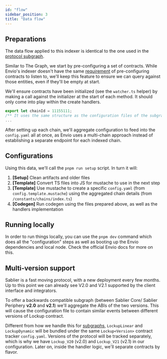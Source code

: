 ```yaml
---
id: "flow"
sidebar_position: 3
title: "Data flow"
---
```


## Preparations

The data flow applied to this indexer is identical to the one used in the
[protocol subgraph](/api/subgraphs/protocol/flow).

Similar to The Graph, we start by pre-configuring a set of contracts. While Envio's indexer doesn't have the same
[requirement](https://discord.com/channels/438038660412342282/438070183794573313/1153155902933831811) of pre-configuring
contracts to listen to, we'll keep this feature to ensure we can query against those entities, even if they'll be empty
at start.

We'll ensure contracts have been initialized (see the `watcher.ts` helper) by making a call against the initializer at
the start of each method. It should only come into play within the create handlers.

```ts title="protocol-envio/src/constants/chains/sepolia.ts"
export let chainId = 11155111;
/** It uses the same structure as the configuration files of the subgraphs */
...
```

After setting up each chain, we'll aggregate configuration to feed into the `config.yaml` all at once, as Envio uses a
multi-chain approach instead of establishing a separate endpoint for each indexed chain.

## Configurations

Using this data, we'll call the `pnpm run setup` script. In turn it will:

1. **[Setup]** Clean artifacts and older files
2. **[Template]** Convert TS files into JS for mustache to use in the next step
3. **[Template]** Use mustache to create a specific `config.yaml` (from `config.template.mustache`) using the aggregated
   chain details (from `/constants/chains/index.ts`)
4. **[Codegen]** Run codegen using the files prepared above, as well as the handlers implementation

## Running locally

In order to run things locally, you can use the `pnpm dev` command which does all the "configuration" steps as well as
booting up the Envio dependencies and local node. Check the official Envio docs for more on this.

## Multi-version support

Sablier is a fast moving protocol, with a new deployment every few months. Up to this point we can already see V2.0 and
V2.1 supported by the client interface and integrators.

To offer a backwards compatible subgraph (between Sablier Core/ Sablier Periphery **v2.0** and **v2.1**) we'll aggregate
the ABIs of the two versions. This will cause the configuration file to contain similar events between different
versions of Lockup contract.

Different from how we handle this for [subgraphs](/api/subgraphs/protocol/flow), `LockupLinear` and `LockupDynamic` will
be bundled under the same `Lockup<Version>` contract tracker `config.yaml`. Versions of the protocol will be tracked
separately, which is why we have `Lockup_V20` (v2.0) and `Lockup_V21` (v2.1) in our configuration. Later on, inside the
handler logic, we'll separate contracts by flavor.
